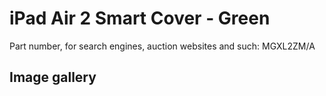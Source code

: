 
# iPad Air 2 Smart Cover - Green

Part number, for search engines, auction websites and such: MGXL2ZM/A

## Image gallery

<div style={{ width: "768px" }}>
  <GalleryComponent
    images={[
      {
        original: "/everysource/MGXL2.webp",
        thumbnail: "/everypreview/MGXL2.webp",
      },
      {
        original: "/everysource/MGXL2_AV1_GOLD.webp",
        thumbnail: "/everypreview/MGXL2_AV1_GOLD.webp",
      },
      {
        original: "/everysource/MGXL2_AV1_SILVER.webp",
        thumbnail: "/everypreview/MGXL2_AV1_SILVER.webp",
      },
      {
        original: "/everysource/MGXL2_AV1_SPACE_GRAY.webp",
        thumbnail: "/everypreview/MGXL2_AV1_SPACE_GRAY.webp",
      },
      {
        original: "/everysource/MGXL2_AV2.webp",
        thumbnail: "/everypreview/MGXL2_AV2.webp",
      },
      {
        original: "/everysource/MGXL2_AV3.webp",
        thumbnail: "/everypreview/MGXL2_AV3.webp",
      },
      {
        original: "/everysource/MGXL2_AV4.webp",
        thumbnail: "/everypreview/MGXL2_AV4.webp",
      },
      {
        original: "/everysource/MGXL2_AV5.webp",
        thumbnail: "/everypreview/MGXL2_AV5.webp",
      }
    ]}
  />
</div>